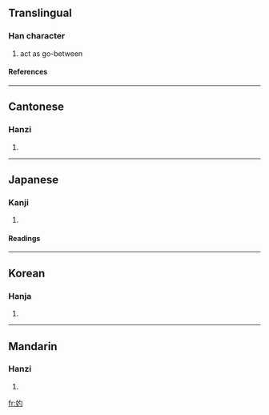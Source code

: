 ==Translingual==
===Han character===
{{Han char|rn=38|rad=女|as=03|sn=6|four=4742<sub>0</sub>|canj=女心戈 (VPI)}}
# act as go-between
====References====
{{Han ref|kx=0255.190|dkj=06058|dj=0519.040|hdz=21026.050|uh=5981|ud=22913|bh=A671|bd=42609}}
----
==Cantonese==
===Hanzi===
{{yue-hanzi|jyut=|y=jeuk3}}
# {{defn|Cantonese}}
----
==Japanese==
===Kanji===
{{ja-kanji|grade=|rs=女03}}
# {{defn|Japanese}} 
====Readings====
{{ja-readings|on=[[しゃく]] (shaku)|kun=[[なこうど]] (nakoudo)}}
----
==Korean==
===Hanja===
{{ko-hanja|hangeul=작|rv=jak|mr=chak}}
# {{defn|Korean}}
----
==Mandarin==
===Hanzi===
{{cmn-hanzi|pin=[[shuò]] ([[shuo4]])|wg=shuo<sup>4</sup>}}
# {{defn|Mandarin}}

[[fr:妁]]